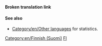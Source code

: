'''Broken translation link'''{{en/-}}{{en/Bilingual box| Fi
| --
| ''This page provides an index for a wide range of '''articles in Finnish''' in OpenTTD Wiki.<br/>Articles with {{s|Other_languages}} template with'' '''<code><nowiki>language_page=fi</nowiki></code>''' ''parameter automatically link here.''
}}

====See also====
*[[Category/en/Other languages]] for statistics.

[[Category:en/Finnish (Suomi)]][[Category:en/Articles in other languages|FI]]